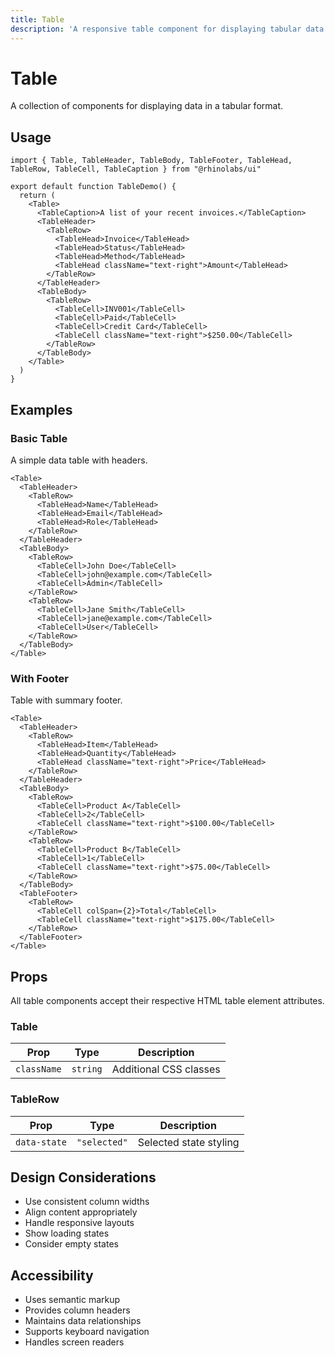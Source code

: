 ```yaml
---
title: Table
description: 'A responsive table component for displaying tabular data.'
---
```


# Table

A collection of components for displaying data in a tabular format.

## Usage

```tsx
import { Table, TableHeader, TableBody, TableFooter, TableHead, TableRow, TableCell, TableCaption } from "@rhinolabs/ui"

export default function TableDemo() {
  return (
    <Table>
      <TableCaption>A list of your recent invoices.</TableCaption>
      <TableHeader>
        <TableRow>
          <TableHead>Invoice</TableHead>
          <TableHead>Status</TableHead>
          <TableHead>Method</TableHead>
          <TableHead className="text-right">Amount</TableHead>
        </TableRow>
      </TableHeader>
      <TableBody>
        <TableRow>
          <TableCell>INV001</TableCell>
          <TableCell>Paid</TableCell>
          <TableCell>Credit Card</TableCell>
          <TableCell className="text-right">$250.00</TableCell>
        </TableRow>
      </TableBody>
    </Table>
  )
}
```

## Examples

### Basic Table

A simple data table with headers.

```tsx
<Table>
  <TableHeader>
    <TableRow>
      <TableHead>Name</TableHead>
      <TableHead>Email</TableHead>
      <TableHead>Role</TableHead>
    </TableRow>
  </TableHeader>
  <TableBody>
    <TableRow>
      <TableCell>John Doe</TableCell>
      <TableCell>john@example.com</TableCell>
      <TableCell>Admin</TableCell>
    </TableRow>
    <TableRow>
      <TableCell>Jane Smith</TableCell>
      <TableCell>jane@example.com</TableCell>
      <TableCell>User</TableCell>
    </TableRow>
  </TableBody>
</Table>
```

### With Footer

Table with summary footer.

```tsx
<Table>
  <TableHeader>
    <TableRow>
      <TableHead>Item</TableHead>
      <TableHead>Quantity</TableHead>
      <TableHead className="text-right">Price</TableHead>
    </TableRow>
  </TableHeader>
  <TableBody>
    <TableRow>
      <TableCell>Product A</TableCell>
      <TableCell>2</TableCell>
      <TableCell className="text-right">$100.00</TableCell>
    </TableRow>
    <TableRow>
      <TableCell>Product B</TableCell>
      <TableCell>1</TableCell>
      <TableCell className="text-right">$75.00</TableCell>
    </TableRow>
  </TableBody>
  <TableFooter>
    <TableRow>
      <TableCell colSpan={2}>Total</TableCell>
      <TableCell className="text-right">$175.00</TableCell>
    </TableRow>
  </TableFooter>
</Table>
```

## Props

All table components accept their respective HTML table element attributes.

### Table

| Prop | Type | Description |
|------|------|-------------|
| `className` | `string` | Additional CSS classes |

### TableRow

| Prop | Type | Description |
|------|------|-------------|
| `data-state` | `"selected"` | Selected state styling |

## Design Considerations

- Use consistent column widths
- Align content appropriately
- Handle responsive layouts
- Show loading states
- Consider empty states

## Accessibility

- Uses semantic markup
- Provides column headers
- Maintains data relationships
- Supports keyboard navigation
- Handles screen readers
